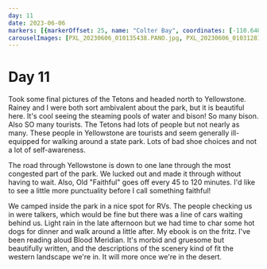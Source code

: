 ```yaml
---
day: 11
date: 2023-06-06
markers: [{markerOffset: 25, name: "Colter Bay", coordinates: [-110.6408, 43.9047]},{markerOffset: -15, name: "Yellowstone", coordinates: [-110.5885, 44.4280]}]
carouselImages: [PXL_20230606_010135438.PANO.jpg, PXL_20230606_010312814.jpg, PXL_20230606_010317625.jpg, PXL_20230606_010413724.jpg, PXL_20230606_045550146.NIGHT.jpg, PXL_20230606_045637471.NIGHT.jpg]
---
```

# Day 11

Took some final pictures of the Tetons and headed north to Yellowstone. Rainey and I were both sort ambivalent about the park, but it is beautiful here. It's cool seeing the steaming pools of water and bison! So many bison. Also SO many tourists. The Tetons had lots of people but not nearly as many. These people in Yellowstone are tourists and seem generally ill-equipped for walking around a state park. Lots of bad shoe choices and not a lot of self-awareness.

The road through Yellowstone is down to one lane through the most congested part of the park. We lucked out and made it through without having to wait. Also, Old "Faithful" goes off every 45 to 120 minutes. I'd like to see a little more punctuality before I call something faithful!

We camped inside the park in a nice spot for RVs. The people checking us in were talkers, which would be fine but there was a line of cars waiting behind us. Light rain in the late afternoon but we had time to char some hot dogs for dinner and walk around a little after. My ebook is on the fritz. I've been reading aloud Blood Meridian. It's morbid and gruesome but beautifully written, and the descriptions of the scenery kind of fit the western landscape we're in. It will more once we're in the desert.
